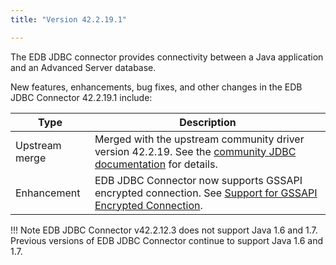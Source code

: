 ```yaml
---
title: "Version 42.2.19.1"

---
```

The EDB JDBC connector provides connectivity between a Java application and an Advanced Server database.

New features, enhancements, bug fixes, and other changes in the EDB JDBC Connector 42.2.19.1 include:

| Type           | Description                                                                                                                                                                  |
| -------------- | ---------------------------------------------------------------------------------------------------------------------------------------------------------------------------- |
| Upstream merge | Merged with the upstream community driver version 42.2.19. See the [community JDBC documentation](https://jdbc.postgresql.org/documentation/head/index.html) for details.      |
| Enhancement    | EDB JDBC Connector now supports GSSAPI encrypted connection. See [Support for GSSAPI Encrypted Connection](../09_security_and_encryption/03_support_for_gssapi_encrypted_connection).                                                                                                              |

!!! Note
    EDB JDBC Connector v42.2.12.3 does not support Java 1.6 and 1.7. Previous versions of EDB JDBC Connector continue to support Java 1.6 and 1.7.

